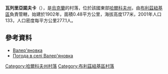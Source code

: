 {{coord|48|54|25|N|36|39|14|E|scale:100000_region:UA|display=title}}

'''瓦列里亞諾夫卡'''（{{lang-uk|Валер'яновка}}），是[[烏克蘭|烏克蘭]]的村落，位於該國東部[[哈爾科夫州|哈爾科夫州]]，由[[布利茲紐基區|布利茲紐基區]]負責管轄，始建於1902年，面積0.48平方公里，海拔高度177米，2001年人口133，人口密度每平方公里277.1人。

==參考資料==
* [http://gska2.rada.gov.ua/pls/z7502/A005?rdat1=09.01.2009&rf7571=32321 Валер'яновка]{{dead link|date=2018年3月 |bot=InternetArchiveBot |fix-attempted=yes }}
* [http://weather.in.ua/ua/har'kovskaja/2476 Погода в селі Валер'яновка] {{Wayback|url=http://weather.in.ua/ua/har%27kovskaja/2476 |date=20160323025018 }}

{{DEFAULTSORT:Валер'яновка}}
[[Category:哈爾科夫州村落|Category:哈爾科夫州村落]]
[[Category:布利茲紐基區村落|Category:布利茲紐基區村落]]


{{Kharkiv-geo-stub}}